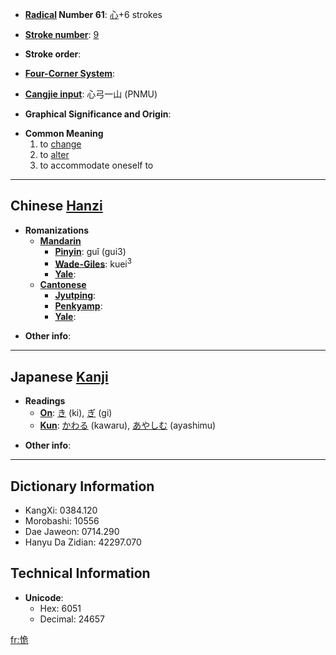 * '''[[Wiktionary:Chinese radical index| Radical]] Number 61''': [[Wiktionary:Chinese radical index 心|心]]+6 strokes

* '''[[Wiktionary:Chinese total strokes index|Stroke number]]''': [[Wiktionary:Chinese total strokes index 9|9]]

* '''Stroke order''': 

* '''[[Wiktionary:Chinese four corner index|Four-Corner System]]''': 

* '''[[Wiktionary:Chinese Cangjie index|Cangjie input]]''': 心弓一山 (PNMU)

* '''Graphical Significance and Origin''': 

* '''Common Meaning'''
*# to [[change]]
*# to [[alter]]
*# to accommodate oneself to


----

== Chinese [[Hanzi]] ==

* '''Romanizations'''
** '''[[Mandarin]]'''
*** '''[[Pinyin]]''': guǐ (gui3)
*** '''[[Wade-Giles]]''': kuei<sup>3</sup>
*** '''[[Yale]]''': 
** '''[[Cantonese]]'''
*** '''[[Jyutping]]''':
*** '''[[Penkyamp]]''': 
*** '''[[Yale]]''': 

* '''Other info''': 

----

== Japanese [[Kanji]] ==

* '''Readings'''
** '''[[On]]''': [[き]] (ki), [[ぎ]] (gi)
** '''[[Kun]]''': [[かわる]] (kawaru), [[あやしむ]] (ayashimu)

* '''Other info''':  

----

== Dictionary Information ==

* KangXi: 0384.120
* Morobashi: 10556
* Dae Jaweon: 0714.290
* Hanyu Da Zidian: 42297.070

== Technical Information ==

* '''Unicode''':
** Hex: 6051
** Decimal: 24657

[[fr:恑]]